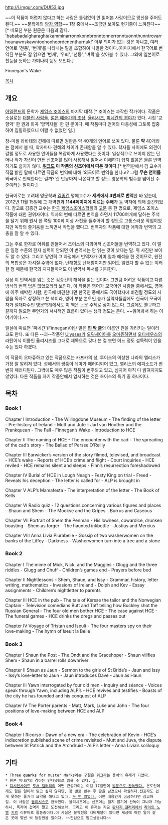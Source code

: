 http://i.imgur.com/DUI53.jpg

~~이 작품이 어렵지 않다고 하는 사람은 틀림없이 안 읽어본 사람이므로 망신을 주어도 된다.~~ 
~~문학계의 [[양자 역학]]~~
1장 중에서~~조금만 보아도 현기증이 느껴진다~~[* 네모친 부분 원문은 다음과 같다. 'bababadalgharaghtakamminarronnkonnbronntonnerronntuonnthunntrovarrhounawnskawntoohoohoordenenthurnuk!' 아무 의미가 없는 것은 아니고, 여러 언어로 '천둥', '번개'를 나타내는 말을 조합하여 나열한 것이다.(이미지에서 한국어로 번역된 부분도 잘 읽으면 '번개', '우뢰', '천둥', '벼락'을 찾아볼 수 있다. 그외에 일본어로 천둥을 뜻하는 가미나리 등도 보인다.]

Finnegan's Wake

[[목차]]

== 개요 ==
[[아일랜드]]의 문학가 [[제임스 조이스]]의 마지막 대작.[* 조이스는 과작한 작가이다. 작품은 소설로는 [[더블린 사람들]], [[젊은 예술가의 초상]], [[율리시즈]], [[피네간의 경야]]가 있다. 시집 '교향악' 한 권과 희곡 '망멱자들' 한 편 뿐이다. 매 작품마다 언어의 다층성에 그토록 집중하여 집필하였으니 어쩔 수 없었던 일.]

장-미셸 라바테의 견해에 따르면 원판은 약 40개의 언어로 쓰여 있다. 물론 '''약''' 40개라는 점에서 볼 때, 학자마다 견해의 차이가 존재함을 알 수 있다. 학자들 사이에도 의견이 갈릴 정도로 사용한 언어들을 복잡하게 사용했다는 뜻이다.  일상적으로 쓰이지 않는 단어나 작가 자신이 만든 신조어를 많이 사용해서 읽어서 이해하기 쉽지 않음은 물론 번역하기도 쉽지가 않다. '''[[쿼크]]도 이 작품의 신조어에서 따온 것이다.'''[* 번역판에서  김 교수가 직접 밝힌 말에 따르면 작품의 번역에 대해 '외국어로 번역을 한다고? 그럼 '''무슨 언어를''' 외국어로 번역한다는 걸까?'란 반응마저 나온다고 할 정도. 영문학의 범주를 넘어선 수준이라는 말이다.]

한국어로는 고려대 영문학과 [[김종건]] 명예교수가 '''세계에서 4번째로 번역'''한 바 있는데, 2012년 11월 15일에 그 개역판과 '''1144페이지에 이르는 주해'''가 동 역자에 의해 출간되었다. 참고로 김종건 교수는 [http://www.joycesociety.or.kr/kes_homepage/joycesociety/homepage_separate.php?category_tbname=joycesociety&category_no=20&category_parent=2 한국 제임스조이스학회]의 [[고문]] 중 한 명으로, 제임스 조이스 작품에 대한 권위자이다. 역자의 변에 따르면 번역을 하면서 11700여개에 달하는 주석을 달기 위해 원서 한 쪽당 100회 이상 사전을 들추어야 할 정도로 고통스러운 작업이었지만 독학의 즐거움을 느끼면서 작업을 했다고. 번역자의 작품에 대한 애착과 번역의 고충을 잘 알 수 있다.

그는 주로 한자로 어휘를 만들어서 조이스의 다의어적 신조어들을 번역하고 있다. 이 말은 일정 수준의 한자 실력이 안되면 이 번역서는 안 읽는 것이 낫다는 말. 위 사진만 보아도 알 수 있다. 그리고 당연히 그 과정에서 번역자가 이미 일차 해석을 한 것이므로, 원전의 복합성은 가셔질 수밖에 없다. 난해함도 난해함이지만 읽어도 읽었다 할 수 없는 이러한 점 때문에 한국의 지자들마저도 이 번역서 독서를 기피한다.

실상 이 번역서를 읽는 것은 김종건의 해석을 읽는 것이다. 그만큼 어려운 작품이고 다른 방식의 번역 법은 없었으리라 보인다. 이 작품은 영어가 모국어인 사람들 중에서도, 영어에 아주 해박한 사람, 한국에 비견한다면 한국인 중에서도 국어학자에 비견될 정도의 사람을 독자로 상정하고 쓴 책이라, 영어 부분 본토인 능가 실력자들임에도 한국어 모국어자가 절대다수인 영문학계에서도 이 책은 논문 주제로 삼지 않는다. 그럼에도 불구하고 끝까지 읽으면 무언가의 서사적인 흐름이 있다는 생각 정도는 든다. ~~읽어봐서 하는 이야기이다.~~

일설에 따르면 '피네간'(Finnegan)이란 말은 '''[[핀 막 쿨]]'''의 이름인 핀을 가리키는 말이라고도 한다. 또 다른 --괴--작품인 [[율리시스(소설)|Ulysses]]가 [[오딧세이아]]를 [[오마쥬]]하면서 [[오디세우스]]의 라틴어식 이름인 율리시즈를 그대로 제목으로 갖다 쓴 걸 보면 어느 정도 설득력이 있을 수는 있다 하겠다.

이 작품이 오마쥬하고 있는 작품으로는 카프카의 성, 루이스의 이상한 나라의 앨리스가 가장 잘 알려져 있다. 성에서의 쌍둥이 테마가 패러디되어 있고, 앨리스의 에피소드가 번번히 패러디된다. 그밖에도 매우 많은 작품이 변주되고 있고, 심지어 아직 다 밝혀지지도 않았다. 다른 작품을 자기 작품안에서 암시하는 것은 조이스의 특기 중 하나이다.
== 목차 ==
=== Book 1 ===
Chapter I Introduction - The Willingdone Museum - The finding of the letter - Pre-history of Ireland - Mutt and Jute - Jarl van Hoother and the Prankquean - The Fall - Finnegan’s Wake - Introduction to HCE

Chapter II The naming of HCE - The encounter with the cad - The spreading of the cad’s story - The Ballad of Persse O’Reilly

Chapter III Earwicker’s version of the story filmed, televised, and broadcast - HCE’s wake - Reports of HCE’s crime and flight - Court inquiries - HCE reviled - HCE remains silent and sleeps - Finn’s resurrection foreshadowed

Chapter IV Burial of HCE in Lough Neagh - Festy King on trial - Freed - Reveals his deception - The letter is called for - ALP is brought in

Chapter V ALP’s Mamafesta - The interpretation of the letter - The Book of Kells

Chapter VI Radio quiz - 12 questions concerning various figures and places - Shaun and Shem - The Mookse and the Gripes - Burrus and Caseous

Chapter VII Portrait of Shem the Penman - His lowness, cowardice, drunken boasting - Shem as forger - The haunted inkbottle - Justius and Mercius

Chapter VIII Anna Livia Plurabelle - Gossip of two washerwomen on the banks of the Liffey - Darkness - Washerwomen turn into a tree and a stone
=== Book 2 ===
Chapter I The mime of Mick, Nick, and the Maggies - Glugg and the three riddles - Glugg and Chuff - Children’s games end - Prayers before bed

Chapter II Nightlessons - Shem, Shaun, and Issy - Grammar, history, letter writing, mathematics - Invasions of Ireland - Dolph and Kev - Essay assignments - Children’s nightletter to parents

Chapter III HCE in the pub - The tale of Kersse the tailor and the Norwegian Captain - Television comedians Butt and Taff telling how Buckley shot the Russian General - The four old men bother HCE - The case against HCE - The funeral games - HCE drinks the dregs and passes out

Chapter IV Voyage of Tristan and Iseult - The four masters spy on their love-making - The hymn of Iseult la Belle
=== Book 3 ===
Chapter I Shaun the Post - The Ondt and the Gracehoper - Shaun vilifies Shem - Shaun in a barrel rolls downriver

Chapter II Shaun as Jaun - Sermon to the girls of St Bride’s - Jaun and Issy - Issy’s love-letter to Jaun - Jaun introduces Dave - Jaun as Haun

Chapter III Yawn interrogated by four old men - Inquiry and séance - Voices speak through Yawn, including ALP’s - HCE revives and testifies - Boasts of the city he has founded and his conquest of ALP

Chapter IV The Porter parents - Matt, Mark, Luke and John - The four positions of love-making between HCE and ALP
=== Book 4 ===
Chapter I Ricorso - Dawn of a new era - The celebration of Kevin - HCE’s indiscretion published scene of crime revisited - Mutt and Juva, the dispute between St Patrick and the Archdruid - ALP’s letter - Anna Livia’s soliloquy
== 기타 ==
 * Three '''quarks''' for muster Marks라는 구절은 [[쿼크]]라는 용어의 유래가 되었다.
 * 원본 피네간의 경야는 인터넷으로 읽을 수 있다. [http://finwake.com/].
 * [[디시인사이드]] [[도서 갤러리]]의 어떤 근성가이는 이걸 17일만에 [http://gall.dcinside.com/list.php?id=book&no=161357 원문으로 완독했다.] 본토인에게도 힘든 일이라 믿고 싶지 않지만, 장 별로 완수 후 글을 남겼으니 확실하다.전공자도 쉽게 못하는 줄거리 요약을 해내고 있다. [http://gall.dcinside.com/board/view/?id=book&no=477412&page=1그것도 두 번 읽었다.] 어떤 내용인지 궁금하다면 참고하길. 이 사람은 [[율리시스]]도 완독했다. 율리시즈에는 신조어는 많지 않기에 완독이 그나마 가능하니, 독자여 겁먹지 말고 도전해보라. 그리고 이 유저는 지금 [[판타지 갤러리]]에서 [[라이트 노벨]] [[지뢰]] 리뷰어로 활동중이다.이 사실은 문학전용 티비채널이 있다면 세상에 이런 일이 같은 곳에 몇번 씩 등장했을 일이다. ~~진심으로 뵙고싶습니다~~
